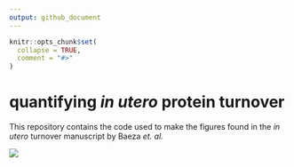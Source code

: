 ```yaml
---
output: github_document
---
```


<!-- README.md is generated from README.Rmd. Please edit that file -->

```r
knitr::opts_chunk$set(
  collapse = TRUE,
  comment = "#>"
)
```

# quantifying *in utero* protein turnover

<!-- badges: start -->
<!-- badges: end -->

This repository contains the code used to make the figures found in the *in utero* turnover manuscript by Baeza *et. al.*

![](README_files/Figure_1_experimental_workflow.png)

